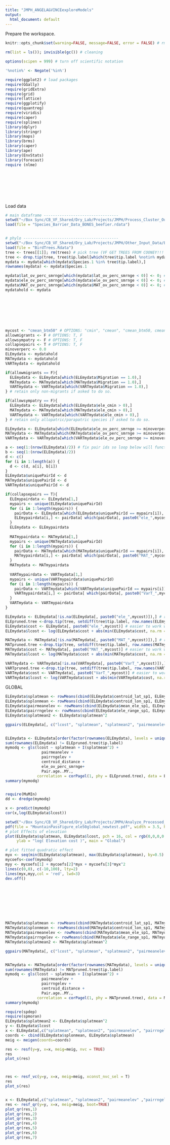 ```yaml
---
title: "JMPH_ANGELA&VINCEexploreModels"
output:
  html_document: default
---
```


Prepare the workspace.
```r
knitr::opts_chunk$set(warning=FALSE, message=FALSE, error = FALSE) # rmd options

rm(list = ls()); invisible(gc()) # cleaning

options(scipen = 999) # turn off scientific notation

'%notin%' <- Negate('%in%')

require(ggplot2) # load packages
require(GGally)
require(gridExtra)
require(grid)
require(lattice)
require(ggplotify)
require(quantreg)
require(viridis)
require(caper)
require(splines)
library(dplyr)
library(stringr)
library(maps)
library(brms)
library(caper)
library(ape)
library(EnvStats)
library(forecast)
require (nlme)

```
<br><br><br><br><br>




Load data
```r
# main dataframe ---------------------------------
setwd("~/Box Sync/CB_VF_Shared/Dry_Lab/Projects/JMPH/Process_Cluster_Outputs/Data")
load(file = "Species_Barrier_Data_BONES_beefier.rdata")


# phylo ------------------------------------------
setwd("~/Box Sync/CB_VF_Shared/Dry_Lab/Projects/JMPH/Other_Input_Data/BirdTrees")
load(file = "BirdTrees.Rdata")
tree <- trees[[1]]; rm(trees) # pick tree (VF GET TREES FROM COONEY!!! and use MCC tree.)
tree <- drop.tip(tree, tree$tip.label[which(tree$tip.label %notin% mydata$Species.1)]) # initial name matching.
mydata <- mydata[which(mydata$Species.1 %in% tree$tip.label),]
rownames(mydata) <- mydata$Species.1

mydata$lat_ov_perc_smrnge[which(mydata$lat_ov_perc_smrnge < 0)] <- 0; # hist(mydata$lat_ov_perc_smrnge, 30)
mydata$ele_ov_perc_smrnge[which(mydata$ele_ov_perc_smrnge < 0)] <- 0; # hist(mydata$ele_ov_perc_smrnge, 30)
mydata$MAT_ov_perc_smrnge[which(mydata$MAT_ov_perc_smrnge < 0)] <- 0; # hist(mydata$MAT_ov_perc_smrnge, 30)
mydatahold <- mydata
```
<br><br><br><br><br>

```r
mycost <- "cmean_btm50" # OPTIONS: "cmin", "cmean", "cmean_btm50, cmean_btm25, "cmedian
allowmigrants <- F # OPTIONS: T, F
allowsympatry <- F # OPTIONS: T, F
collapsepairs <- T # OPTIONS: T, F
minoverperc <- 0.0
ELEmydata <- mydatahold
MATmydata <- mydatahold
VARTmydata <- mydatahold
```

```r
if(allowmigrants == F){
  ELEmydata <- ELEmydata[which(ELEmydata$Migration == 1.0),]
  MATmydata <- MATmydata[which(MATmydata$Migration == 1.0),]
  VARTmydata <- VARTmydata[which(VARTmydata$Migration == 1.0),]
} # retain only non-migrants if asked to do so. 

if(allowsympatry == F){
  ELEmydata <- ELEmydata[which(ELEmydata$ele_cmin > 0),]
  MATmydata <- MATmydata[which(MATmydata$ele_cmin > 0),]
  VARTmydata <- VARTmydata[which(VARTmydata$ele_cmin > 0),]
} # retain only allopatric/parapatric species if asked to do so.

ELEmydata <- ELEmydata[which(ELEmydata$ele_ov_perc_smrnge >= minoverperc | ELEmydata$MAT_ov_perc_smrnge >= minoverperc),]
MATmydata <- MATmydata[which(MATmydata$ele_ov_perc_smrnge >= minoverperc | MATmydata$MAT_ov_perc_smrnge >= minoverperc),]
VARTmydata <- VARTmydata[which(VARTmydata$ele_ov_perc_smrnge >= minoverperc | VARTmydata$MAT_ov_perc_smrnge >= minoverperc),]

a <- seq(1:(nrow(ELEmydata)/2)) # fix pair ids so loop below will function correctly
b <- seq(1:(nrow(ELEmydata)/2))
d <- c()
for (i in 1:length(a)) {
  d <- c(d, a[i], b[i])
}
ELEmydata$uniquePairId <- d
MATmydata$uniquePairId <- d
VARTmydata$uniquePairId <- d

if(collapsepairs == T){
  ELEmypairdata <- ELEmydata[1,]
  mypairs <- unique(ELEmydata$uniquePairId)
  for (i in 1:length(mypairs)) {
    pairData <- ELEmydata[which(ELEmydata$uniquePairId == mypairs[i]), ]
    ELEmypairdata[i,] <- pairData[ which(pairData[, paste0("ele_",mycost)] == min(pairData[, paste0("ele_",mycost)], na.rm = T))[1], ] # choose the single member with the lower path cost. 
  }
  ELEmydata <- ELEmypairdata
  
  MATmypairdata <- MATmydata[1,]
  mypairs <- unique(MATmydata$uniquePairId)
  for (i in 1:length(mypairs)) {
    pairData <- MATmydata[which(MATmydata$uniquePairId == mypairs[i]), ]
    MATmypairdata[i,] <- pairData[ which(pairData[, paste0("MAT_",mycost)] == min(pairData[, paste0("MAT_",mycost)], na.rm = T))[1], ] # choose the single member with the lower path cost. 
  }
  MATmydata <- MATmypairdata
    
  VARTmypairdata <- VARTmydata[1,]
  mypairs <- unique(VARTmypairdata$uniquePairId)
  for (i in 1:length(mypairs)) {
    pairData <- VARTmydata[which(VARTmydata$uniquePairId == mypairs[i]), ]
    VARTmypairdata[i,] <- pairData[ which(pairData[, paste0("VarT_",mycost)] == min(pairData[, paste0("VarT_",mycost)], na.rm = T))[1], ] # choose the single member with the lower path cost. 
  }
  VARTmydata <- VARTmypairdata
}

ELEmydata <- ELEmydata[!is.na(ELEmydata[, paste0("ele_",mycost)]),] # remove NA cases
ELEpruned.tree <-drop.tip(tree, setdiff(tree$tip.label, row.names(ELEmydata))) # clean up tree tips.
ELEmydata$cost <- ELEmydata[, paste0("ele_",mycost)] # easier to work with cost name
ELEmydata$lcost <- log(ELEmydata$cost + abs(min(ELEmydata$cost, na.rm = T)) + 1) # easier to work with lcost name

MATmydata <- MATmydata[!is.na(MATmydata[, paste0("MAT_",mycost)]),] # remove NA cases
MATpruned.tree <-drop.tip(tree, setdiff(tree$tip.label, row.names(MATmydata))) # clean up tree tips.
MATmydata$cost <- MATmydata[, paste0("MAT_",mycost)] # easier to work with cost name
MATmydata$lcost <- log(MATmydata$cost + abs(min(MATmydata$cost, na.rm = T)) + 1) # easier to work with lcost name

VARTmydata <- VARTmydata[!is.na(VARTmydata[, paste0("VarT_",mycost)]),] # remove NA cases
VARTpruned.tree <-drop.tip(tree, setdiff(tree$tip.label, row.names(VARTmydata))) # clean up tree tips.
VARTmydata$cost <- VARTmydata[, paste0("VarT_",mycost)] # easier to work with cost name
VARTmydata$lcost <- log(VARTmydata$cost + abs(min(VARTmydata$cost, na.rm = T)) + 1) # easier to work with lcost name
```



GLOBAL
```R
ELEmydata$splatmean <- rowMeans(cbind(ELEmydata$centroid_lat_sp1, ELEmydata$centroid_lat_sp2), na.rm = T)
ELEmydata$splonmean <- rowMeans(cbind(ELEmydata$centroid_lon_sp1, ELEmydata$centroid_lon_sp2), na.rm = T)
ELEmydata$pairmeanelev <- rowMeans(cbind(ELEmydata$mean_ele_sp1, ELEmydata$mean_ele_sp2))
ELEmydata$pairrngelev <- rowMeans(cbind(ELEmydata$ele_range_sp1, ELEmydata$ele_range_sp2))
ELEmydata$splatmean2 <- ELEmydata$splatmean^2

ggpairs(ELEmydata[, c("lcost", "splatmean", "splatmean2", "pairmeanelev", "pairrngelev", "centroid_distance","ele_ov_perc_smrnge", "Pair.age..MY.")], title = paste0("cost = log ", mycost))


ELEmydata <- ELEmydata[order(factor(rownames(ELEmydata), levels = unique(ELEpruned.tree$tip.label))),]
sum(rownames(ELEmydata) != ELEpruned.tree$tip.label)
mymodq <- gls(lcost ~ splatmean + I(splatmean^2) + 
                pairmeanelev + 
                pairrngelev + 
                centroid_distance + 
                ele_ov_perc_smrnge+
                Pair.age..MY.,
              correlation = corPagel(1, phy = ELEpruned.tree), data = ELEmydata, method = "REML")
summary(mymodq)


require(MuMIn)
dd <- dredge(mymodq)

x <- predict(mymodq)
cor(x,log(ELEmydata$lcost))

setwd("~/Box Sync/CB_VF_Shared/Dry_Lab/Projects/JMPH/Analyze_Processed_Cluster_Outputs/Data")
pdf(file = "MountainPassFigure_ele50global_newtest.pdf", width = 3.5, height = 3)
# plot Effects of elevation
plot(ELEmydata$splatmean, ELEmydata$lcost, pch = 16, col = rgb(0,0,0,0.7), xlab = "Latitude",
     ylab = "log( Elevation cost )", main = "Global")

# plot fitted quadratic effect
myx <- seq(min(ELEmydata$splatmean), max(ELEmydata$splatmean), by=0.5)
mycoefs<-coef(mymodq)
myy <- mycoefs[1] + mycoefs[2]*myx + mycoefs[3]*myx^2
lines(c(0,0), c(-10,100), lty=2)
lines(myx,myy,col = 'red', lwd=3)
dev.off()









MATmydata$splatmean <- rowMeans(cbind(MATmydata$centroid_lat_sp1, MATmydata$centroid_lat_sp2), na.rm = T)
MATmydata$splonmean <- rowMeans(cbind(MATmydata$centroid_lon_sp1, MATmydata$centroid_lon_sp2), na.rm = T)
MATmydata$pairmeanelev <- rowMeans(cbind(MATmydata$mean_ele_sp1, MATmydata$mean_ele_sp2))
MATmydata$pairrngelev <- rowMeans(cbind(MATmydata$ele_range_sp1, MATmydata$ele_range_sp2))
MATmydata$splatmean2 <- MATmydata$splatmean^2

ggpairs(MATmydata[, c("lcost", "splatmean", "splatmean2", "pairmeanelev", "pairrngelev", "centroid_distance","ele_ov_perc_smrnge", "Pair.age..MY.")], title = paste0("cost = log ", mycost))


MATmydata <- MATmydata[order(factor(rownames(MATmydata), levels = unique(MATpruned.tree$tip.label))),]
sum(rownames(MATmydata) != MATpruned.tree$tip.label)
mymodq <- gls(lcost ~ splatmean + I(splatmean^2) + 
                pairmeanelev + 
                pairrngelev + 
                centroid_distance + 
                Pair.age..MY.,
              correlation = corPagel(1, phy = MATpruned.tree), data = MATmydata, method = "REML")
summary(mymodq)
```




```r
require(spdep)
require(spmoran)
ELEmydata$splatmean2 <- ELEmydata$splatmean^2
y <- ELEmydata$lcost
x <- ELEmydata[,c("splatmean", "splatmean2", "pairmeanelev", "pairrngelev", "centroid_distance", "ele_ov_perc_smrnge","Pair.age..MY." )]
coords <- cbind(ELEmydata$splonmean, ELEmydata$splatmean)
meig <- meigen(coords=coords)

res <- resf(y=y, x=x, meig=meig, nvc = TRUE)
res
plot_s(res)



res <- resf_vc(y=y, x=x, meig=meig, xconst_nvc_sel = T)
res
plot_s(res)


x <- ELEmydata[,c("splatmean", "splatmean2", "pairmeanelev" ,"pairrngelev","Pair.age..MY.", "ele_ov_perc_smrnge")]
res <- resf_qr(y=y, x=x, meig=meig, boot=TRUE)
plot_qr(res,1)
plot_qr(res,2)
plot_qr(res,3)
plot_qr(res,4)
plot_qr(res,5)
plot_qr(res,6)
plot_qr(res,7)

```

